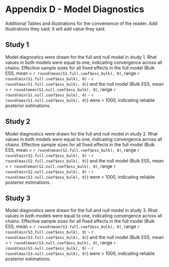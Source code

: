 
# Appendix D - Model Diagnostics
Additional Tables and illustrations for the convenience of the reader. Add illustrations they said; it will add value they said.

## Study 1
Model diagnostics were drawn for the full and null model in study 1. Rhat values in both models were equal to one, indicating convergence across all chains. Effective sample sizes for all fixed effects in the full model (Bulk ESS, mean = `r round(mean(S1.full.coef$ess_bulk), 0)`, range `r round(min(S1.full.coef$ess_bulk), 0)` - `r round(max(S1.full.coef$ess_bulk), 0)`) and the null model (Bulk ESS, mean = `r round(mean(S1.null.coef$ess_bulk), 0)`, range `r round(min(S1.null.coef$ess_bulk), 0)` - `r round(max(S1.null.coef$ess_bulk), 0)`) were > 1000, indicating reliable posterior estimations.

## Study 2
Model diagnostics were drawn for the full and null model in study 2. Rhat values in both models were equal to one, indicating convergence across all chains. Effective sample sizes for all fixed effects in the full model (Bulk ESS, mean = `r round(mean(S2.full.coef$ess_bulk), 0)`, range `r round(min(S2.full.coef$ess_bulk), 0)` - `r round(max(S2.full.coef$ess_bulk), 0)`) and the null model (Bulk ESS, mean = `r round(mean(S2.null.coef$ess_bulk), 0)`, range `r round(min(S2.null.coef$ess_bulk), 0)` - `r round(max(S2.null.coef$ess_bulk), 0)`) were > 1000, indicating reliable posterior estimations.

## Study 3
Model diagnostics were drawn for the full and null model in study 3. Rhat values in both models were equal to one, indicating convergence across all chains. Effective sample sizes for all fixed effects in the full model (Bulk ESS, mean = `r round(mean(S3.full.coef$ess_bulk), 0)`, range `r round(min(S3.full.coef$ess_bulk), 0)` - `r round(max(S3.full.coef$ess_bulk), 0)`) and the null model (Bulk ESS, mean = `r round(mean(S3.null.coef$ess_bulk), 0)`, range `r round(min(S3.null.coef$ess_bulk), 0)` - `r round(max(S3.null.coef$ess_bulk), 0)`) were > 1000, indicating reliable posterior estimations.
